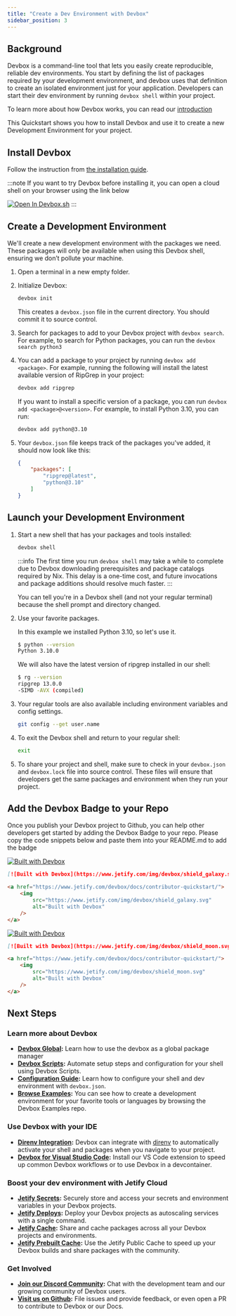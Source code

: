 ```yaml
---
title: "Create a Dev Environment with Devbox"
sidebar_position: 3
---
```



## Background

Devbox is a command-line tool that lets you easily create reproducible, reliable dev environments. You start by defining the list of packages required by your development environment, and devbox uses that definition to create an isolated environment just for your application. Developers can start their dev environment by running `devbox shell` within your project.

To learn more about how Devbox works, you can read our [introduction](index.md)

This Quickstart shows you how to install Devbox and use it to create a new Development Environment for your project.

## Install Devbox

Follow the instruction from [the installation guide](./installing_devbox.mdx).

:::note
If you want to try Devbox before installing it, you can open a cloud shell on your browser using the link below

[![Open In Devbox.sh](https://www.jetify.com/img/devbox/open-in-devbox.svg)](https://devbox.sh/open/templates/tutorial)
:::

## Create a Development Environment

We'll create a new development environment with the packages we need. These packages will only be available when using this Devbox shell, ensuring we don’t pollute your machine.

1. Open a terminal in a new empty folder.

2. Initialize Devbox:

    ```bash
    devbox init
    ```

    This creates a `devbox.json` file in the current directory. You should commit it to source control.

3. Search for packages to add to your Devbox project with `devbox search`.  For example, to search for Python packages, you can run the `devbox search python3`

4. You can add a package to your project by running `devbox add <package>`. For example, running the following will install the latest available version of RipGrep in your project:

    ```bash
    devbox add ripgrep
    ```

    If you want to install a specific version of a package, you can run `devbox add <package>@<version>`. For example, to install Python 3.10, you can run:

    ```bash
    devbox add python@3.10
    ```

5. Your `devbox.json` file keeps track of the packages you've added, it should now look like this:

    ```json
    {
        "packages": [
            "ripgrep@latest",
            "python@3.10"
        ]
    }
    ```

## Launch your Development Environment

1. Start a new shell that has your packages and tools installed:

    ```bash
    devbox shell
    ```

    :::info
    The first time you run `devbox shell` may take a while to complete due to Devbox downloading prerequisites and package catalogs required by Nix. This delay is a one-time cost, and future invocations and package additions should resolve much faster.
    :::

    You can tell you're in a Devbox shell (and not your regular terminal) because the shell prompt and directory changed.

2. Use your favorite packages.

    In this example we installed Python 3.10, so let's use it.

    ```bash
    $ python --version
    Python 3.10.0
    ```

    We will also have the latest version of ripgrep installed in our shell:

    ```bash
    $ rg --version
    ripgrep 13.0.0
    -SIMD -AVX (compiled)
    ```

3. Your regular tools are also available including environment variables and config settings.

    ```bash
    git config --get user.name
    ```

4. To exit the Devbox shell and return to your regular shell:

    ```bash
    exit
    ```

5. To share your project and shell,  make sure to check in your `devbox.json` and `devbox.lock` file into source control. These files will ensure that developers get the same packages and environment when they run your project.

## Add the Devbox Badge to your Repo

Once you publish your Devbox project to Github, you can help other developers get started by adding the Devbox Badge to your repo. Please copy the code snippets below and paste them into your README.md to add the badge

[![Built with Devbox](https://www.jetify.com/img/devbox/shield_galaxy.svg)](https://www.jetify.com/devbox/docs/contributor-quickstart/)

<Tabs>
<TabItem value='md' label='Markdown'>

```md
[![Built with Devbox](https://www.jetify.com/img/devbox/shield_galaxy.svg)](https://www.jetify.com/devbox/docs/contributor-quickstart/)
```

</TabItem>
<TabItem value='html' label='HTML'>

```html
<a href="https://www.jetify.com/devbox/docs/contributor-quickstart/">
    <img
        src="https://www.jetify.com/img/devbox/shield_galaxy.svg"
        alt="Built with Devbox"
    />
</a>
````

</TabItem>
</Tabs>

[![Built with Devbox](https://www.jetify.com/img/devbox/shield_moon.svg)](https://www.jetify.com/devbox/docs/contributor-quickstart/)

<Tabs>
<TabItem value='md' label='Markdown'>

```md
[![Built with Devbox](https://www.jetify.com/img/devbox/shield_moon.svg)](https://www.jetify.com/devbox/docs/contributor-quickstart/)
```

</TabItem>
<TabItem value='html' label='HTML'>

```html
<a href="https://www.jetify.com/devbox/docs/contributor-quickstart/">
    <img
        src="https://www.jetify.com/img/devbox/shield_moon.svg"
        alt="Built with Devbox"
    />
</a>
```

</TabItem>
</Tabs>

## Next Steps

### Learn more about Devbox
* **[Devbox Global](devbox_global.md):** Learn how to use the devbox as a global package manager
* **[Devbox Scripts](guides/scripts.md):** Automate setup steps and configuration for your shell using Devbox Scripts.
* **[Configuration Guide](configuration.md):** Learn how to configure your shell and dev environment with `devbox.json`.
* **[Browse Examples](https://github.com/jetify-com/devbox/tree/main/examples):** You can see how to create a development environment for your favorite tools or languages by browsing the Devbox Examples repo.

### Use Devbox with your IDE
* **[Direnv Integration](ide_configuration/direnv.md):** Devbox can integrate with [direnv](https://direnv.net/) to automatically activate your shell and packages when you navigate to your project.
* **[Devbox for Visual Studio Code](https://marketplace.visualstudio.com/items?itemName=jetpack-io.devbox):** Install our VS Code extension to speed up common Devbox workflows or to use Devbox in a devcontainer.

### Boost your dev environment with Jetify Cloud

* **[Jetify Secrets](/cloud/docs/secrets/):** Securely store and access your secrets and environment variables in your Devbox projects.
* **[Jetify Deploys](/cloud/docs/deploys/):** Deploy your Devbox projects as autoscaling services with a single command.
* **[Jetify Cache](/cloud/docs/cache/):** Share and cache packages across all your Devbox projects and environments.
* **[Jetify Prebuilt Cache](/cloud/docs/cache/prebuilt_cache):** Use the Jetify Public Cache to speed up your Devbox builds and share packages with the community.

### Get Involved
* **[Join our Discord Community](https://discord.gg/jetify):** Chat with the development team and our growing community of Devbox users.
* **[Visit us on Github](https://github.com/jetify-com/devbox):** File issues and provide feedback, or even open a PR to contribute to Devbox or our Docs.
